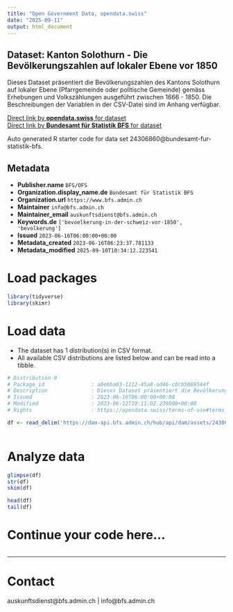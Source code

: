 ```yaml
---
title: "Open Government Data, opendata.swiss"
date: "2025-09-11"
output: html_document
---
```


## Dataset: Kanton Solothurn - Die Bevölkerungszahlen auf lokaler Ebene vor 1850

Dieses Dataset präsentiert die Bevölkerungszahlen des Kantons Solothurn auf lokaler Ebene (Pfarrgemeinde oder politische Gemeinde) gemäss Erhebungen und Volkszählungen ausgeführt zwischen 1666 - 1850. Die Beschreibungen der Variablen in der CSV-Datei sind im Anhang verfügbar.

[Direct link by **opendata.swiss** for dataset](https://opendata.swiss/de/dataset/kanton-solothurn-die-bevolkerungszahlen-auf-lokaler-ebene-vor-1850)<br>
[Direct link by **Bundesamt für Statistik BFS** for dataset](https://www.bfs.admin.ch/asset/de/ts-x-01-2223-SO)

Auto generated R starter code for data set 24306860@bundesamt-fur-statistik-bfs.

## Metadata

- **Publisher.name** `BFS/OFS`
- **Organization.display_name.de** `Bundesamt für Statistik BFS`
- **Organization.url** `https://www.bfs.admin.ch`
- **Maintainer** `info@bfs.admin.ch`
- **Maintainer_email** `auskunftsdienst@bfs.admin.ch`
- **Keywords.de** `['bevoelkerung-in-der-schweiz-vor-1850', 'bevolkerung']`
- **Issued** `2023-06-16T06:00:00+00:00`
- **Metadata_created** `2023-06-16T06:23:37.781133`
- **Metadata_modified** `2025-09-10T10:34:12.223541`


# Load packages

```r

library(tidyverse)
library(skimr)

```

# Load data

-   The dataset has 1 distribution(s) in CSV format.
-   All available CSV distributions are listed below and can be read into a tibble.

```r

# Distribution 0
# Package_id               : a0e6ba03-1112-45a8-ad46-c0cb5089544f
# Description              : Dieses Dataset präsentiert die Bevölkerungszahlen des Kantons Solothurn auf lokaler Ebene (Pfarrgemeinde oder politische Gemeinde) gemäss Erhebungen und Volkszählungen ausgeführt zwischen 1666 - 1850. Die Beschreibungen der Variablen in der CSV-Datei sind im Anhang verfügbar.
# Issued                   : 2023-06-16T06:00:00+00:00
# Modified                 : 2023-06-12T10:11:02.239000+00:00
# Rights                   : https://opendata.swiss/terms-of-use#terms_by_ask

df <- read_delim('https://dam-api.bfs.admin.ch/hub/api/dam/assets/24306870/master')



```

# Analyze data

```r

glimpse(df)
str(df)
skim(df)

head(df)
tail(df)

```

# Continue your code here...

```r

```

------------------------------------------------------------------------

# Contact

auskunftsdienst@bfs.admin.ch | info@bfs.admin.ch
